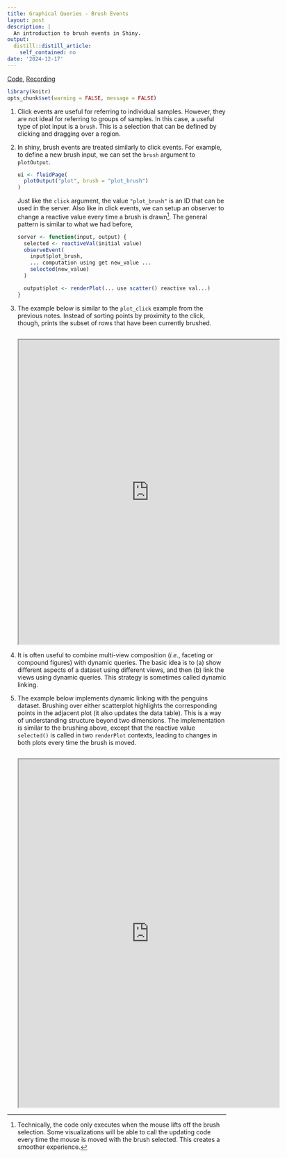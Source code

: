 ```yaml
---
title: Graphical Queries - Brush Events
layout: post
description: |
  An introduction to brush events in Shiny.
output:
  distill::distill_article:
    self_contained: no
date: '2024-12-17'
---
```



[Code](https://github.com/krisrs1128/stat436_notes/blob/main/notes/2024-12-27-week05-02.Rmd), [Recording](https://mediaspace.wisc.edu/media/Week%203%20-%202%3A%20Graphical%20Queries%20-%20Brush%20Events/1_y2dyjzbd)

```r
library(knitr)
opts_chunk$set(warning = FALSE, message = FALSE)
```

1. Click events are useful for referring to individual samples. However, they
are not ideal for referring to groups of samples. In this case, a useful type of
plot input is a `brush`. This is a selection that can be defined by clicking and
dragging over a region.

1. In shiny, brush events are treated similarly to click events. For example, to
define a new brush input, we can set the `brush` argument to `plotOutput`.

    ```r
    ui <- fluidPage(
      plotOutput("plot", brush = "plot_brush")
    )
    ```
  
    Just like the `click` argument, the value `"plot_brush"` is an ID that can be
    used in the server. Also like in click events, we can setup an observer to
    change a reactive value every time a brush is drawn^[Technically, the code
    only executes when the mouse lifts off the brush selection. Some
    visualizations will be able to call the updating code every time the mouse is
    moved with the brush selected. This creates a smoother experience.]. The
    general pattern is similar to what we had before,
      
    ```r
    server <- function(input, output) {
      selected <- reactiveVal(initial value)
      observeEvent(
        input$plot_brush,
        ... computation using get new_value ...
        selected(new_value)
      )
      
      output$plot <- renderPlot(... use scatter() reactive val...)
    }
    ```
    
1. The example below is similar to the `plot_click` example from the previous
notes. Instead of sorting points by proximity to the click, though, prints the
subset of rows that have been currently brushed.

    ```r
    ```
    
    <iframe src="https://connect.doit.wisc.edu/content/8dec3e79-e060-452b-8b80-1a3d2834acfb/" allowfullscreen="" data-external="1" height=700 width=600></iframe>

1. It is often useful to combine multi-view composition (_i.e._, faceting or
compound figures) with dynamic queries. The basic idea is to (a) show different
aspects of a dataset using different views, and then (b) link the views using
dynamic queries. This strategy is sometimes called dynamic linking.

1. The example below implements dynamic linking with the penguins dataset.
Brushing over either scatterplot highlights the corresponding points in the
adjacent plot (it also updates the data table). This is a way of understanding
structure beyond two dimensions. The implementation is similar to the brushing
above, except that the reactive value `selected()` is called in two `renderPlot`
contexts, leading to changes in both plots every time the brush is moved.

    ```r
    ```
    
    <iframe src="https://connect.doit.wisc.edu/content/f8d86e79-f2f6-41ed-807a-2d5ad61052ea/" allowfullscreen="" data-external="1" height=800 width=600></iframe>
    
